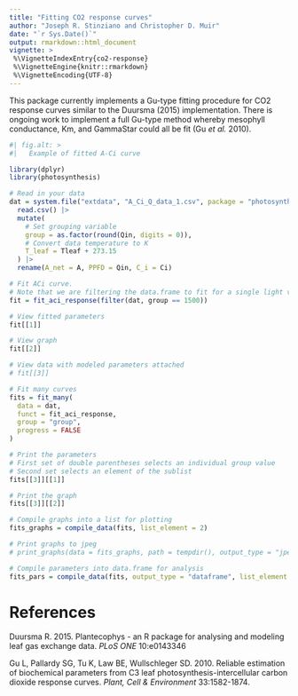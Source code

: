 ```yaml
---
title: "Fitting CO2 response curves"
author: "Joseph R. Stinziano and Christopher D. Muir"
date: "`r Sys.Date()`"
output: rmarkdown::html_document
vignette: >
 %\VignetteIndexEntry{co2-response}
 %\VignetteEngine{knitr::rmarkdown}
 %\VignetteEncoding{UTF-8}
---
```


This package currently implements a Gu-type fitting procedure for CO2 response 
curves similar to the Duursma (2015) implementation. There is ongoing work to 
implement a full Gu-type method whereby mesophyll conductance, Km, and GammaStar 
could all be fit (Gu *et al.* 2010).

```r
#| fig.alt: >
#|   Example of fitted A-Ci curve

library(dplyr)
library(photosynthesis)

# Read in your data
dat = system.file("extdata", "A_Ci_Q_data_1.csv", package = "photosynthesis") |>
  read.csv() |>
  mutate(
    # Set grouping variable
    group = as.factor(round(Qin, digits = 0)),
    # Convert data temperature to K
    T_leaf = Tleaf + 273.15
  ) |>
  rename(A_net = A, PPFD = Qin, C_i = Ci)

# Fit ACi curve. 
# Note that we are filtering the data.frame to fit for a single light value
fit = fit_aci_response(filter(dat, group == 1500))

# View fitted parameters
fit[[1]]

# View graph
fit[[2]]

# View data with modeled parameters attached
# fit[[3]]

# Fit many curves
fits = fit_many(
  data = dat, 
  funct = fit_aci_response, 
  group = "group", 
  progress = FALSE
)

# Print the parameters
# First set of double parentheses selects an individual group value
# Second set selects an element of the sublist
fits[[3]][[1]]

# Print the graph
fits[[3]][[2]]

# Compile graphs into a list for plotting
fits_graphs = compile_data(fits, list_element = 2)

# Print graphs to jpeg
# print_graphs(data = fits_graphs, path = tempdir(), output_type = "jpeg")

# Compile parameters into data.frame for analysis
fits_pars = compile_data(fits, output_type = "dataframe", list_element = 1)

```

# References

Duursma R. 2015. Plantecophys - an R package for analysing and modeling leaf gas exchange data. *PLoS ONE* 10:e0143346

Gu L, Pallardy SG, Tu K, Law BE, Wullschleger SD. 2010. Reliable estimation of biochemical parameters from C3 leaf photosynthesis-intercellular carbon dioxide response curves. *Plant, Cell & Environment* 33:1582-1874.
